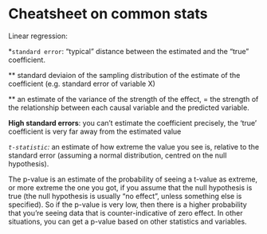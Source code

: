 # Cheatsheet on common stats

Linear regression:

*`standard error`: "typical" distance between the estimated and the "true" coefficient.

** standard deviaion of the sampling distribution of the estimate of the coefficient (e.g. standard error of variable X)

** an estimate of the variance of the strength of the effect, 
= the strength of the relationship between each causal variable and the predicted variable. 

**High standard errors**: you can't estimate the coefficient precisely, the 'true' coefficient is very far away from  the estimated value 

*`t-statistic`:
* an estimate of how extreme the value you see is, relative to the standard error (assuming a normal distribution, centred on the null hypothesis).

The p-value is an estimate of the probability of seeing a t-value as extreme, or more extreme the one you got, if you assume that the null hypothesis is true (the null hypothesis is usually "no effect", unless something else is specified). So if the p-value is very low, then there is a higher probability that you're seeing data that is counter-indicative of zero effect. In other situations, you can get a p-value based on other statistics and variables.
